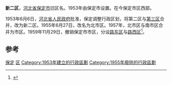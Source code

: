 {{Expand|time=2017-08-22T11:17:29+00:00}}
'''新二区'''，[[河北省|河北省]][[保定市|保定市]]旧区名。1953年由保定市设置。在今保定市区西部。

1953年6月6日，[[河北省人民政府|河北省人民政府]]批准，保定调整行政区划，将第二区与[[第三区_(保定)|第三区]]合并，改为新二区。1955年6月27日，改名为北市区。1957年，北市区与南市区合并为市区。1959年11月29日，撤销保定市市区，分设[[路东区|路东区]]与[[路西区|路西区]]<ref>{{Cite book|title=河北民政机构沿革|last=许高飞编著|first=|publisher=北京：方志出版社 ,|year=2006年6月|isbn=7-80192-801-6|location=|pages=549-550}}</ref>。

==参考==
{{reflist}}

{{中华人民共和国行政区划小作品}}
[[Category:河北已撤消的市辖区|保定]]
[[Category:保定行政区划史|区]]
[[Category:1953年建立的行政區劃|Category:1953年建立的行政區劃]]
[[Category:1955年廢除的行政區劃|Category:1955年廢除的行政區劃]]